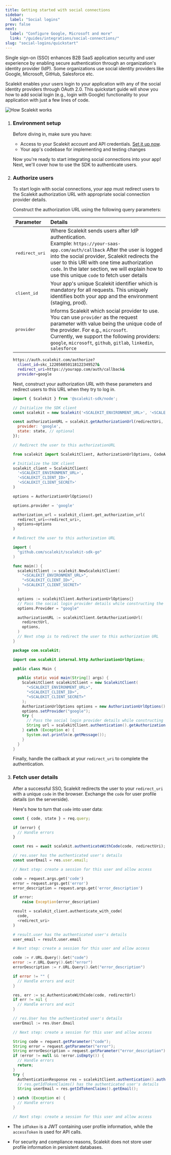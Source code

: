```yaml
---
title: Getting started with social connections
sidebar:
  label: "Social logins"
prev: false
next:
  label: "Configure Google, Microsoft and more"
  link: "/guides/integrations/social-connections/"
slug: "social-logins/quickstart"
---
```



Single sign-on (SSO) enhances B2B SaaS application security and user experience by enabling secure authentication
through an organization's identity provider (IdP). Some organizations use social identity providers like Google,
Microsoft, GitHub, Salesforce etc.

Scalekit enables your users login to your application with any of the social identity providers through OAuth 2.0. This
quickstart guide will show you how to add social login (e.g., login with Google) functionality to your application with
just a few lines of code.

  ![How Scalekit works](@/assets/docs/common/social-connections/0.png)


<Steps>

1. ### Environment setup

    Before diving in, make sure you have:

    - Access to your Scalekit account and API credentials. [Set it up now](/guides/setup-scalekit).
    - Your app's codebase for implementing and testing changes

   <InstallSDK />

    Now you're ready to start integrating social connections into your app! Next, we'll cover how to use the SDK to
    authenticate users.

2. ### Authorize users

    To start login with social connections, your app must redirect users to the Scalekit authorization URL with appropriate
    social connection provider details.

    Construct the authorization URL using the following query parameters:

    | Parameter | Details |
    | :-------- | :------ |
    | <pre>redirect_uri</pre> | Where Scalekit sends users after IdP authentication. <br />Example: `https://your-saas-app.com/auth/callback` After the user is logged into the social provider, Scalekit redirects the user to this URI with one time authorization `code`. In the later section, we will explain how to use this unique `code` to fetch user details |
    | <pre>client_id</pre> | Your app's unique Scalekit identifier which is mandatory for all requests. This uniquely identifies both your app and the environment (staging, prod). |
    | <pre>provider</pre> | Informs Scalekit which social provider to use. You can use `provider` as the request parameter with value being the unique code of the provider. For e.g., `microsoft`. <br />Currently, we support the following providers: `google`, `microsoft`, `github`, `gitlab`, `linkedin`, `salesforce` |

    ```sh title="Example authorization URL"
    https://auth.scalekit.com/authorize?
      client_id=skc_122056050118122349527&
      redirect_uri=https://yourapp.com/auth/callback&
      provider=google
    ```

    Next, construct your authorization URL with these parameters and redirect users to this URL when they try to log in.

    <Tabs syncKey="tech-stack">
    <TabItem value="nodejs" label="Node.js">

    ```javascript showLineNumbers
    import { Scalekit } from '@scalekit-sdk/node';

    // Initialize the SDK client
    const scalekit = new Scalekit('<SCALEKIT_ENVIRONMENT_URL>', '<SCALEKIT_CLIENT_ID>', '<SCALEKIT_CLIENT_SECRET>');

    const authorizationURL = scalekit.getAuthorizationUrl(redirectUri, {
      provider: 'google',
      state: state, // optional
    });

    // Redirect the user to this authorizationURL
    ```

    </TabItem>
    <TabItem value="py" label="Python">

    ```python showLineNumbers
    from scalekit import ScalekitClient, AuthorizationUrlOptions, CodeAuthenticationOptions

    # Initialize the SDK client
    scalekit_client = ScalekitClient(
      '<SCALEKIT_ENVIRONMENT_URL>',
      '<SCALEKIT_CLIENT_ID>',
      '<SCALEKIT_CLIENT_SECRET>'
    )

    options = AuthorizationUrlOptions()

    options.provider = 'google'

    authorization_url = scalekit_client.get_authorization_url(
      redirect_uri=<redirect_uri>,
      options=options
    )

    # Redirect the user to this authorization URL
    ```

    </TabItem>
    <TabItem value="golang" label="Go">

    ```go showLineNumbers
    import (
      "github.com/scalekit/scalekit-sdk-go"
    )

    func main() {
      scalekitClient := scalekit.NewScalekitClient(
        "<SCALEKIT_ENVIRONMENT_URL>",
        "<SCALEKIT_CLIENT_ID>",
        "<SCALEKIT_CLIENT_SECRET>"
      )

      options := scalekitClient.AuthorizationUrlOptions{}
      // Pass the social login provider details while constructing the authorization URL.
      options.Provider = "google"

      authorizationURL := scalekitClient.GetAuthorizationUrl(
        redirectUrl,
        options,
      )
      // Next step is to redirect the user to this authorization URL
    }
    ```

    </TabItem>
    <TabItem value="java" label="Java">

    ```java showLineNumbers
    package com.scalekit;

    import com.scalekit.internal.http.AuthorizationUrlOptions;

    public class Main {

      public static void main(String[] args) {
        ScalekitClient scalekitClient = new ScalekitClient(
          "<SCALEKIT_ENVIRONMENT_URL>",
          "<SCALEKIT_CLIENT_ID>",
          "<SCALEKIT_CLIENT_SECRET>"
        );
        AuthorizationUrlOptions options = new AuthorizationUrlOptions();
        options.setProvider("google");
        try {
          // Pass the social login provider details while constructing the authorization URL.
          String url = scalekitClient.authentication().getAuthorizationUrl(redirectUrl, options).toString();
        } catch (Exception e) {
          System.out.println(e.getMessage());
        }
      }
    }
    ```

    </TabItem>
    </Tabs>

    Finally, handle the callback at your `redirect_uri` to complete the authentication.

3. ### Fetch user details

    After a successful SSO, Scalekit redirects the user to your `redirect_uri` with a unique `code` in the browser. Exchange the `code` for user profile details (on the serverside).

    Here's how to turn that `code` into user data:

    <Tabs syncKey="tech-stack">
    <TabItem value="nodejs" label="Node.js">

    ```javascript showLineNumbers
    const { code, state } = req.query;

    if (error) {
      // Handle errors
    }

    const res = await scalekit.authenticateWithCode(code, redirectUri);

    // res.user has the authenticated user's details
    const userEmail = res.user.email;

    // Next step: create a session for this user and allow access
    ```

    </TabItem>
    <TabItem value="py" label="Python">

    ```python showLineNumbers
    code = request.args.get('code')
    error = request.args.get('error')
    error_description = request.args.get('error_description')

    if error:
        raise Exception(error_description)

    result = scalekit_client.authenticate_with_code(
      code,
      <redirect_uri>
    )

    # result.user has the authenticated user's details
    user_email = result.user.email

    # Next step: create a session for this user and allow access
    ```

    </TabItem>
    <TabItem value="golang" label="Go">

    ```go showLineNumbers
    code := r.URL.Query().Get("code")
    error := r.URL.Query().Get("error")
    errorDescription := r.URL.Query().Get("error_description")

    if error != "" {
      // Handle errors and exit
    }

    res, err := sc.AuthenticateWithCode(code, redirectUrl)
    if err != nil {
      // Handle errors and exit
    }

    // res.User has the authenticated user's details
    userEmail := res.User.Email

    // Next step: create a session for this user and allow access
    ```

    </TabItem>

    <TabItem value="java" label="Java">

    ```java showLineNumbers
    String code = request.getParameter("code");
    String error = request.getParameter("error");
    String errorDescription = request.getParameter("error_description");
    if (error != null && !error.isEmpty()) {
      // Handle errors
      return;
    }
    try {
      AuthenticationResponse res = scalekitClient.authentication().authenticateWithCode(code, redirectUrl);
      // res.getIdTokenClaims() has the authenticated user's details
      String userEmail = res.getIdTokenClaims().getEmail();

    } catch (Exception e) {
      // Handle errors
    }

    // Next step: create a session for this user and allow access
    ```

    </TabItem>
    </Tabs>

</Steps>

<Aside type="note" title="Scalekit does not store user profile information">

- The `idToken` is a JWT containing user profile information, while the `accessToken` is used for API calls.

- For security and compliance reasons, Scalekit does not store user profile information in persistent databases.

</Aside>
